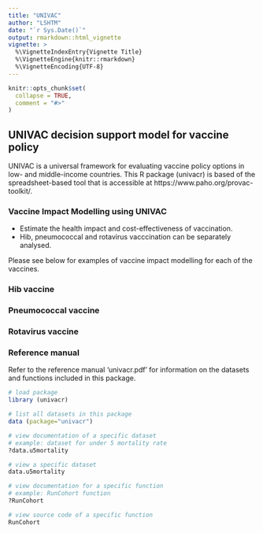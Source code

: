 ```yaml
---
title: "UNIVAC"
author: "LSHTM"
date: "`r Sys.Date()`"
output: rmarkdown::html_vignette
vignette: >
  %\VignetteIndexEntry{Vignette Title}
  %\VignetteEngine{knitr::rmarkdown}
  %\VignetteEncoding{UTF-8}
---
```


```r
knitr::opts_chunk$set(
  collapse = TRUE,
  comment = "#>"
)
```

## UNIVAC decision support model for vaccine policy
UNIVAC is a universal framework for evaluating vaccine policy options in low- and middle-income countries. This R package (univacr) is based of the spreadsheet-based tool that is accessible at https://www.paho.org/provac-toolkit/.

### Vaccine Impact Modelling using UNIVAC

* Estimate the health impact and cost-effectiveness of vaccination.
* Hib, pneumococcal and rotavirus vacccination can be separately analysed.

Please see below for examples of vaccine impact modelling for each of the vaccines.

### Hib vaccine 


### Pneumococcal vaccine


### Rotavirus vaccine


### Reference manual
Refer to the reference manual 'univacr.pdf' for information on the datasets and functions included in this package. 

```r
# load package
library (univacr)

# list all datasets in this package
data (package="univacr")

# view documentation of a specific dataset 
# example: dataset for under 5 mortality rate
?data.u5mortality

# view a specific dataset
data.u5mortality

# view documentation for a specific function
# example: RunCohort function
?RunCohort

# view source code of a specific function
RunCohort
```





